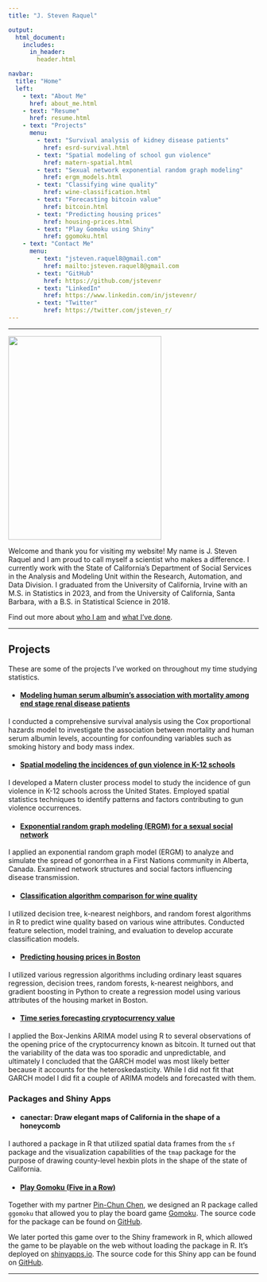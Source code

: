```yaml
---
title: "J. Steven Raquel"

output:
  html_document:
    includes:
      in_header: 
        header.html          

navbar:
  title: "Home"
  left:
    - text: "About Me"
      href: about_me.html
    - text: "Resume"
      href: resume.html
    - text: "Projects"
      menu:
        - text: "Survival analysis of kidney disease patients"
          href: esrd-survival.html
        - text: "Spatial modeling of school gun violence"
          href: matern-spatial.html
        - text: "Sexual network exponential random graph modeling"
          href: ergm_models.html
        - text: "Classifying wine quality"
          href: wine-classification.html
        - text: "Forecasting bitcoin value"
          href: bitcoin.html
        - text: "Predicting housing prices"
          href: housing-prices.html
        - text: "Play Gomoku using Shiny"
          href: ggomoku.html
    - text: "Contact Me"
      menu:
        - text: "jsteven.raquel8@gmail.com"
          href: mailto:jsteven.raquel8@gmail.com
        - text: "GitHub"
          href: https://github.com/jstevenr
        - text: "LinkedIn"
          href: https://www.linkedin.com/in/jstevenr/
        - text: "Twitter"
          href: https://twitter.com/jsteven_r/
---
```



----

<left><img src="images/self_prof.jpg" width="308px" height="410px"></left>

Welcome and thank you for visiting my website! My name is J. Steven Raquel and I am proud to call myself a scientist who makes a difference. I currently work with the State of California's Department of Social Services in the Analysis and Modeling Unit within the Research, Automation, and Data Division. I graduated from the University of California, Irvine with an M.S. in Statistics in 2023, and from the University of California, Santa Barbara, with a B.S. in Statistical Science in 2018. 

Find out more about [who I am](about_me.html) and [what I've done](resume.html).

----

## Projects  

These are some of the projects I've worked on throughout my time studying statistics.

* #### [Modeling human serum albumin's association with mortality among end stage renal disease patients](esrd-survival.html)

I conducted a comprehensive survival analysis using the Cox proportional hazards model to investigate the association between mortality and human serum albumin levels, accounting for confounding variables such as smoking history and body mass index.

* #### [Spatial modeling the incidences of gun violence in K-12 schools](matern-spatial.html)

I developed a Matern cluster process model to study the incidence of gun violence in K-12 schools across the United States. Employed spatial statistics techniques to identify patterns and factors contributing to gun violence occurrences.

* #### [Exponential random graph modeling (ERGM) for a sexual social network](ergm_models.html)

I applied an exponential random graph model (ERGM) to analyze and simulate the spread of gonorrhea in a First Nations community in Alberta, Canada. Examined network structures and social factors influencing disease transmission.


* #### [Classification algorithm comparison for wine quality](wine-classification.html)

I utilized decision tree, k-nearest neighbors, and random forest algorithms in R to predict wine quality based on various wine attributes. Conducted feature selection, model training, and evaluation to develop accurate classification models.

* #### [Predicting housing prices in Boston](housing-prices.html)

I utilized various regression algorithms including ordinary least squares regression, decision trees, random forests, k-nearest neighbors, and gradient boosting in Python to create a regression model using various attributes of the housing market in Boston. 

* #### [Time series forecasting cryptocurrency value](bitcoin.html)

I applied the Box-Jenkins ARIMA model using R to several observations of the opening price of the cryptocurrency known as bitcoin. It turned out that the variability of the data was too sporadic and unpredictable, and ultimately I concluded that the GARCH model was most likely better because it accounts for the heteroskedasticity. While I did not fit that GARCH model I did fit a couple of ARIMA models and forecasted with them.

### Packages and Shiny Apps

* #### canectar: Draw elegant maps of California in the shape of a honeycomb

I authored a package in R that utilized spatial data frames from the `sf` package and the visualization capabilities of the `tmap` package for the purpose of drawing county-level hexbin plots in the shape of the state of California. 

* #### [Play Gomoku (Five in a Row)](ggomoku.html)

Together with my partner [Pin-Chun Chen](https://sites.uci.edu/pinchunchen/), we designed an R package called `ggomoku` that allowed you to play the board game [Gomoku](https://en.wikipedia.org/wiki/Gomoku). The source code for the package can be found on [GitHub](https://github.com/stats295r-fa20/package-group11).

We later ported this game over to the Shiny framework in R, which allowed the game to be playable on the web without loading the package in R. It's deployed on [shinyapps.io](https://pinchunchen.shinyapps.io/ggomoku/). The source code for this Shiny app can be found on [GitHub](https://github.com/stats295r-fa20/shiny-group2).


----

